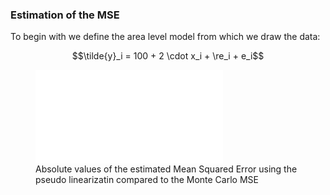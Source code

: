 ### Estimation of the MSE


To begin with we define the area level model from which we draw the data:

  $$\tilde{y}_i = 100 + 2 \cdot x_i + \re_i + e_i$$

![Absolute values of the estimated Mean Squared Error using the pseudo linearizatin compared to the Monte Carlo MSE](figs/areaLevelMse.pdf)
